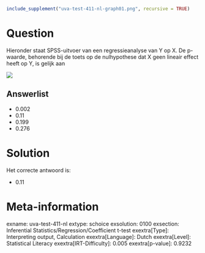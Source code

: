 ```r
include_supplement("uva-test-411-nl-graph01.png", recursive = TRUE)
```

Question
========

Hieronder staat SPSS-uitvoer van een regressieanalyse van Y op X. De
p-waarde, behorende bij de toets op de nulhypothese dat X geen lineair
effect heeft op Y, is gelijk aan


![](uva-test-411-nl-graph01.png)

Answerlist
----------

* 0.002
* 0.11
* 0.199
* 0.276

Solution
========

Het correcte antwoord is: 

* 0.11

Meta-information
================
exname: uva-test-411-nl
extype: schoice
exsolution: 0100
exsection: Inferential Statistics/Regression/Coefficient t-test
exextra[Type]: Interpreting output, Calculation
exextra[Language]: Dutch
exextra[Level]: Statistical Literacy
exextra[IRT-Difficulty]: 0.005
exextra[p-value]: 0.9232
